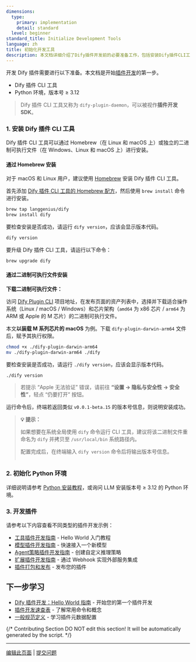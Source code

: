```yaml
---
dimensions:
  type:
    primary: implementation
    detail: standard
  level: beginner
standard_title: Initialize Development Tools
language: zh
title: 初始化开发工具
description: 本文档详细介绍了Dify插件开发前的必要准备工作，包括安装Dify插件CLI工具（dify-plugin-daemon）和配置Python环境（版本要求≥3.12）的完整步骤。文档还提供了各类型插件开发的参考链接。
---
```


开发 Dify 插件需要进行以下准备。本文档是开始[插件开发](/plugin-dev-zh/0111-getting-started-dify-plugin)的第一步。

* Dify 插件 CLI 工具
* Python 环境，版本号 ≥ 3.12

> Dify 插件 CLI 工具又称为 `dify-plugin-daemon`，可以被视作**插件开发 SDK**。

### **1. 安装 Dify 插件 CLI 工具**

Dify 插件 CLI 工具可以通过 Homebrew（在 Linux 和 macOS 上）或独立的二进制可执行文件（在 Windows、Linux 和 macOS 上）进行安装。

#### 通过 Homebrew 安装

对于 macOS 和 Linux 用户，建议使用 [Homebrew](https://brew.sh/) 安装 Dify 插件 CLI 工具。

首先添加 [Dify 插件 CLI 工具的 Homebrew 配方](https://github.com/langgenius/homebrew-dify)，然后使用 `brew install` 命令进行安装。

```bash
brew tap langgenius/dify
brew install dify
```

要检查安装是否成功，请运行 `dify version`，应该会显示版本代码。
```bash
dify version
```

要升级 Dify 插件 CLI 工具，请运行以下命令：

```bash
brew upgrade dify
```

#### 通过二进制可执行文件安装

**下载二进制可执行文件：**

访问 [Dify Plugin CLI](https://github.com/langgenius/dify-plugin-daemon/releases) 项目地址，在发布页面的资产列表中，选择并下载适合操作系统（Linux / macOS / Windows）和芯片架构（`amd64` 为 x86 芯片 / `arm64` 为 ARM 或 Apple 的 M 芯片）的二进制可执行文件。

本文**以装载 M 系列芯片的 macOS** 为例。下载 `dify-plugin-darwin-arm64` 文件后，赋予其执行权限。

```bash
chmod +x ./dify-plugin-darwin-arm64
mv ./dify-plugin-darwin-arm64 ./dify
```

要检查安装是否成功，请运行 `./dify version`，应该会显示版本代码。
```bash
./dify version
```

> 若提示 “Apple 无法验证” 错误，请前往 **“设置 → 隐私与安全性 → 安全性”**，轻点 “仍要打开” 按钮。

运行命令后，终端若返回类似 `v0.0.1-beta.15` 的版本号信息，则说明安装成功。

> **💡 提示：**
>
> 如果想要在系统全局使用 `dify` 命令运行 CLI 工具，建议将该二进制文件重命名为 `dify` 并拷贝至 `/usr/local/bin` 系统路径内。
> 
> 配置完成后，在终端输入 `dify version` 命令后将输出版本号信息。
> 
> <img src="https://assets-docs.dify.ai/2025/02/74e57a57c1ae1cc70f4a45084cbbb37e.png" alt="" />

### **2. 初始化 Python 环境**

详细说明请参考 [Python 安装教程](https://pythontest.com/python/installing-python-3-11/)，或询问 LLM 安装版本号 ≥ 3.12 的 Python 环境。

### 3. 开发插件

请参考以下内容查看不同类型的插件开发示例：

- [工具插件开发指南](/plugin-dev-zh/0211-getting-started-dify-tool) - Hello World 入门教程
- [模型插件开发指南](/plugin-dev-zh/0211-getting-started-new-model) - 快速接入一个新模型
- [Agent策略插件开发指南](/plugin-dev-zh/9433-agent-strategy-plugin) - 创建自定义推理策略
- [扩展插件开发指南](/plugin-dev-zh/9231-extension-plugin) - 通过 Webhook 实现外部服务集成
- [插件打包和发布](/plugin-dev-zh/0321-release-overview) - 发布您的插件

## 下一步学习

- [Dify 插件开发：Hello World 指南](/plugin-dev-zh/0211-getting-started-dify-tool) - 开始您的第一个插件开发
- [插件开发速查表](/plugin-dev-zh/0131-cheatsheet) - 了解常用命令和概念
- [一般规范定义](/plugin-dev-zh/0411-general-specifications) - 学习插件元数据配置

{/*
Contributing Section
DO NOT edit this section!
It will be automatically generated by the script.
*/}

---

[编辑此页面](https://github.com/langgenius/dify-docs/edit/main/plugin-dev-zh/0221-initialize-development-tools.mdx) | [提交问题](https://github.com/langgenius/dify-docs/issues/new?title=文档问题%3A%20initialize-development-to&body=%23%23%20问题描述%0A%3C%21--%20请简要描述您发现的问题%20--%3E%0A%0A%23%23%20页面链接%0Ahttps%3A%2F%2Fgithub.com%2Flanggenius%2Fdify-docs%2Fblob%2Fmain%2Fplugin-dev-zh%2F0221-initialize-development-tools.mdx%0A%0A%23%23%20建议修改%0A%3C%21--%20如果有具体的修改建议，请在此说明%20--%3E%0A%0A%3C%21--%20感谢您对文档质量的关注！%20--%3E)

